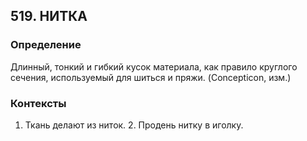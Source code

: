 ## 519. НИТКА
### Определение
Длинный, тонкий и гибкий кусок материала, как правило круглого сечения, используемый для шиться и пряжи. (Concepticon, изм.)

### Контексты
1. Ткань делают из ниток. 2. Продень нитку в иголку.

